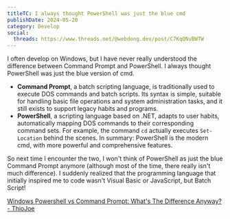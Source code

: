 ```yaml
---
titleTC: I always thought PowerShell was just the blue cmd
publishDate: 2024-05-20
category: Develop
social:
  threads: https://www.threads.net/@webdong.dev/post/C7KqQNvBWTW
---
```


I often develop on Windows, but I have never really understood the difference between Command Prompt and PowerShell. I always thought PowerShell was just the blue version of cmd.

- **Command Prompt**, a batch scripting language, is traditionally used to execute DOS commands and batch scripts. Its syntax is simple, suitable for handling basic file operations and system administration tasks, and it still exists to support legacy habits and programs.
- **PowerShell**, a scripting language based on .NET, adapts to user habits, automatically mapping DOS commands to their corresponding command sets. For example, the command `cd` actually executes `Set-Location` behind the scenes. In summary: PowerShell is the modern cmd, with more powerful and comprehensive features.

So next time I encounter the two, I won't think of PowerShell as just the blue Command Prompt anymore (although most of the time, there really isn't much difference). I suddenly realized that the programming language that initially inspired me to code wasn't Visual Basic or JavaScript, but Batch Script!

[Windows Powershell vs Command Prompt: What's The Difference Anyway? - ThioJoe](https://www.youtube.com/watch?v=H0gwnFV_SFs)
